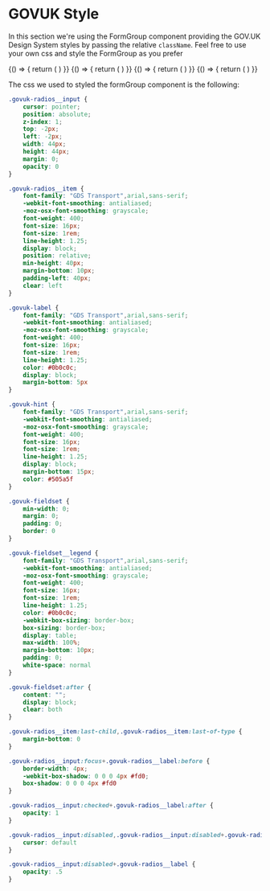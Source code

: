 
<Meta title="DCXLibrary/Form/Group/HMRC" component={FormGroup} />

# GOVUK Style

In this section we're using the FormGroup component providing the GOV.UK Design System styles by passing the relative `className`. Feel free to use your own css and style the FormGroup as you prefer

<Canvas>
    <Story name="inline">
        {() => {
            return (
                <FormGroup
                    name="change-name"
                    items={[{
                        label: "Yes",
                        value: "yes",
                        id: "change-name",
                        inputProps: {
                            className: "govuk-radios__input"
                        },
                        itemProps: {
                            className: "govuk-radios__item"
                        },
                        labelProps: {
                            className: "govuk-label govuk-radios__label"
                        }
                    },
                    {
                        label: "No",
                        value: "no",
                        id: "change-name-2",
                        inputProps: {
                            className: "govuk-radios__input"
                        },
                        itemProps: {
                            className: "govuk-radios__item"
                        },
                        labelProps: {
                            className: "govuk-label govuk-radios__label"
                        }                      
                    }]}
                    ariaDescribedBy="changed-name-hint"
                    groupClasses="govuk-form-group"
                    fieldsetClasses="govuk-fieldset"
                    hint={{
                        id: "changed-name-hint",
                        text: "This includes changing your last name or spelling your name differently.",
                        classes: "govuk-hint"
                    }}
                    itemsClasses="govuk-radios govuk-radios--inline"
                    legend={{
                        text: "Have you changed your name?",
                        classes: "govuk-fieldset__legend govuk-fieldset__legend--l",
                        isHeading: true,
                        headingClasses: "govuk-fieldset__heading"
                    }}
                />
            )
        }}
    </Story>
</Canvas>

<Canvas>
    <Story name="titled">
        {() => {
            return (
                <FormGroup
                    name="change-name-2"
                    items={[{
                        label: "Yes",
                        value: "yes",
                        id: "change-name-2-1",
                        inputProps: {
                            className: "govuk-radios__input"
                        },
                        itemProps: {
                            className: "govuk-radios__item"
                        },
                        labelProps: {
                            className: "govuk-label govuk-radios__label"
                        }
                    },
                    {
                        label: "No",
                        value: "no",
                        id: "change-name-2-2",
                        inputProps: {
                            className: "govuk-radios__input"
                        },
                        itemProps: {
                            className: "govuk-radios__item"
                        },
                        labelProps: {
                            className: "govuk-label govuk-radios__label"
                        }                      
                    }]}
                    ariaDescribedBy="changed-name-hint"
                    groupClasses="govuk-form-group"
                    fieldsetClasses="govuk-fieldset"
                    hint={{
                        id: "changed-name-hint",
                        text: "This includes changing your last name or spelling your name differently.",
                        classes: "govuk-hint"
                    }}
                    itemsClasses="govuk-radios govuk-radios--inline"
                    legend={{
                        text: "Have you changed your name?",
                        classes: "govuk-fieldset__legend govuk-fieldset__legend",
                        sHeading: true,
                        headingClasses: "govuk-fieldset__heading"
                    }}
                />
            )
        }}
    </Story>
</Canvas>

<Canvas>
    <Story name="stacked">
        {() => {
            return (
                <FormGroup
                    name="where-do-you-live"
                    items={[{
                        label: "England",
                        value: "england",
                        id: "where-do-you-live",
                        inputProps: {
                            className: "govuk-radios__input"
                        },
                        itemProps: {
                            className: "govuk-radios__item"
                        },
                        labelProps: {
                            className: "govuk-label govuk-radios__label"
                        }
                    },
                    {
                        label: "Scotland",
                        value: "scotland",
                        id: "where-do-you-live-2",
                        inputProps: {
                            className: "govuk-radios__input"
                        },
                        itemProps: {
                            className: "govuk-radios__item"
                        },
                        labelProps: {
                            className: "govuk-label govuk-radios__label"
                        }
                    },
                    {
                        label: "Wales",
                        value: "wales",
                        id: "where-do-you-live-3",
                        inputProps: {
                            className: "govuk-radios__input"
                        },
                        itemProps: {
                            className: "govuk-radios__item"
                        },
                        labelProps: {
                            className: "govuk-label govuk-radios__label"
                        }
                    },
                    {
                        label: "Northern Ireland",
                        value: "northen-ireland",
                        id: "where-do-you-live-4",
                        inputProps: {
                            className: "govuk-radios__input"
                        },
                        itemProps: {
                            className: "govuk-radios__item"
                        },
                        labelProps: {
                            className: "govuk-label govuk-radios__label"
                        }
                    }]}
                    groupClasses="govuk-form-group"
                    fieldsetClasses="govuk-fieldset"
                    itemsClasses="govuk-radios"
                    legend={{
                        text: "Where do you live?",
                        classes: "govuk-fieldset__legend govuk-fieldset__legend--l"
                    }}
                />
            )
        }}
    </Story>
</Canvas>

<Canvas>
    <Story name="items-with-hints">
        {() => {
            return (
                <FormGroup
                    name="sign-in"
                    items={[{
                        label: "Sign in with Government Gateway",
                        value: "government-gateway",
                        id: "sign-in",
                        inputProps: {
                            className: "govuk-radios__input"
                        },
                        itemProps: {
                            className: "govuk-radios__item"
                        },
                        labelProps: {
                            className: "govuk-label govuk-radios__label"
                        },
                        hint: {
                           text: "You’ll have a user ID if you’ve registered for Self Assessment or filed a tax return online before.",
                           classes: "govuk-hint govuk-radios__hint",
                           id: "sign-in-item-hint"
                        },
                        ariaDescribedBy: "sign-in-item-hint"
                    },
                    {
                        label: "Sign in with GOV.UK Verify",
                        value: "govuk-verify",
                        id: "sign-in-2",
                        inputProps: {
                            className: "govuk-radios__input"
                        },
                        itemProps: {
                            className: "govuk-radios__item"
                        },
                        labelProps: {
                            className: "govuk-label govuk-radios__label"
                        },
                        hint: {
                           text: "You’ll have an account if you’ve already proved your identity with either Barclays, CitizenSafe, Digidentity, Experian, Post Office, Royal Mail or SecureIdentity.",
                           classes: "govuk-hint govuk-radios__hint",
                           id: "sign-in-2-item-hint"
                        },
                        ariaDescribedBy: "sign-in-item-hint"
                    }]}
                    ariaDescribedBy="sign-in-hint"
                    groupClasses="govuk-form-group"
                    fieldsetClasses="govuk-fieldset"
                    hint={{
                        id: "sign-in-hint",
                        text: "You’ll need an account to prove your identity and complete your Self Assessment",
                        classes: "govuk-hint"
                    }}
                    itemsClasses="govuk-radios"
                    legend={{
                        text: "How do you want to sign in?",
                        classes: "govuk-fieldset__legend govuk-fieldset__legend--l",
                        isHeading: true,
                        headingClasses: "govuk-fieldset__heading"
                    }}
                />
            )
        }}
    </Story>
</Canvas>

The css we used to styled the formGroup component is the following:
```css
.govuk-radios__input {
    cursor: pointer;
    position: absolute;
    z-index: 1;
    top: -2px;
    left: -2px;
    width: 44px;
    height: 44px;
    margin: 0;
    opacity: 0
}

.govuk-radios__item {
    font-family: "GDS Transport",arial,sans-serif;
    -webkit-font-smoothing: antialiased;
    -moz-osx-font-smoothing: grayscale;
    font-weight: 400;
    font-size: 16px;
    font-size: 1rem;
    line-height: 1.25;
    display: block;
    position: relative;
    min-height: 40px;
    margin-bottom: 10px;
    padding-left: 40px;
    clear: left
}

.govuk-label {
    font-family: "GDS Transport",arial,sans-serif;
    -webkit-font-smoothing: antialiased;
    -moz-osx-font-smoothing: grayscale;
    font-weight: 400;
    font-size: 16px;
    font-size: 1rem;
    line-height: 1.25;
    color: #0b0c0c;
    display: block;
    margin-bottom: 5px
}

.govuk-hint {
    font-family: "GDS Transport",arial,sans-serif;
    -webkit-font-smoothing: antialiased;
    -moz-osx-font-smoothing: grayscale;
    font-weight: 400;
    font-size: 16px;
    font-size: 1rem;
    line-height: 1.25;
    display: block;
    margin-bottom: 15px;
    color: #505a5f
}

.govuk-fieldset {
    min-width: 0;
    margin: 0;
    padding: 0;
    border: 0
}

.govuk-fieldset__legend {
    font-family: "GDS Transport",arial,sans-serif;
    -webkit-font-smoothing: antialiased;
    -moz-osx-font-smoothing: grayscale;
    font-weight: 400;
    font-size: 16px;
    font-size: 1rem;
    line-height: 1.25;
    color: #0b0c0c;
    -webkit-box-sizing: border-box;
    box-sizing: border-box;
    display: table;
    max-width: 100%;
    margin-bottom: 10px;
    padding: 0;
    white-space: normal
}

.govuk-fieldset:after {
    content: "";
    display: block;
    clear: both
}

.govuk-radios__item:last-child,.govuk-radios__item:last-of-type {
    margin-bottom: 0
}

.govuk-radios__input:focus+.govuk-radios__label:before {
    border-width: 4px;
    -webkit-box-shadow: 0 0 0 4px #fd0;
    box-shadow: 0 0 0 4px #fd0
}

.govuk-radios__input:checked+.govuk-radios__label:after {
    opacity: 1
}

.govuk-radios__input:disabled,.govuk-radios__input:disabled+.govuk-radios__label {
    cursor: default
}

.govuk-radios__input:disabled+.govuk-radios__label {
    opacity: .5
}
```

<Props of={FormGroup} />